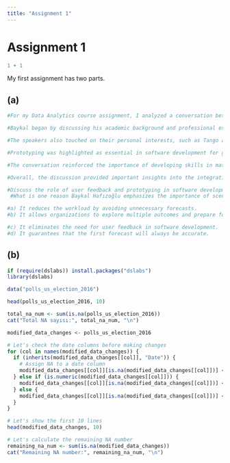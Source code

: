 ```yaml
---
title: "Assignment 1"
---
```


# Assignment 1

```r
1 + 1
```

My first assignment has two parts.

## (a)

```r
#For my Data Analytics course assignment, I analyzed a conversation between Baykal Hafızoğlu and Erdi Daşdemir about the overlap between data science and industrial engineering. They shared insights on their career paths, practical use of analytical tools, and the impact of emerging trends such as AI.

#Baykal began by discussing his academic background and professional experiences, highlighting the objectives of the data analytics course and the relevance of technology in the industry. He reflected on his journey from academia to working at Lam Soft and Pred, stressing the importance of practical skills and decision-making under pressure. 

#The speakers also touched on their personal interests, such as Tango and podcasting, emphasizing the need for a work-life balance. They delved into the creation of analytical models to solve business challenges, showcasing how data analytics aids decision-making with real-world examples.

#Prototyping was highlighted as essential in software development for gathering user feedback, along with the importance of user-friendly interfaces. They discussed both the advantages and challenges of analytical models, noting the significant cost reductions achieved but also the potential pitfalls if not designed correctly.

#The conversation reinforced the importance of developing skills in mathematical modeling and coding, recommending Python as a practical programming language. They concluded by discussing how AI and demand forecasting are shaping the industry while cautioning against overly relying on single forecasts due to their inherent uncertainties.

#Overall, the discussion provided important insights into the integration of data science with industrial engineering, emphasizing the need for practical experience and a balance between theory and application. It serves as a valuable resource for anyone looking to connect academic knowledge with real-world business needs.

#Discuss the role of user feedback and prototyping in software development for data science applications. How do these practices contribute to better project outcomes, and what challenges might arise when user feedback is not properly incorporated?
 #What is one reason Baykal Hafızoğlu emphasizes the importance of scenario-based planning in decision-making?

#a) It reduces the workload by avoiding unnecessary forecasts.
#b) It allows organizations to explore multiple outcomes and prepare for uncertainties.

#c) It eliminates the need for user feedback in software development.
#d) It guarantees that the first forecast will always be accurate.
```

## (b)

```r
if (require(dslabs)) install.packages("dslabs")
library(dslabs)

data("polls_us_election_2016")

head(polls_us_election_2016, 10)

total_na_num <- sum(is.na(polls_us_election_2016))
cat("Total NA sayısı:", total_na_num, "\n")

modified_data_changes <- polls_us_election_2016

# Let's check the date columns before making changes
for (col in names(modified_data_changes)) {
  if (inherits(modified_data_changes[[col]], "Date")) {
    # Assign NA to a date column
    modified_data_changes[[col]][is.na(modified_data_changes[[col]])] <- as.Date("2001-01-01")
  } else if (is.numeric(modified_data_changes[[col]])) {
    modified_data_changes[[col]][is.na(modified_data_changes[[col]])] <- 2001
  } else {
    modified_data_changes[[col]][is.na(modified_data_changes[[col]])] <- "Zeynep"
  }
}

# Let's show the first 10 lines
head(modified_data_changes, 10)

# Let's calculate the remaining NA number
remaining_na_num <- sum(is.na(modified_data_changes))
cat("Remaining NA number:", remaining_na_num, "\n")



```
